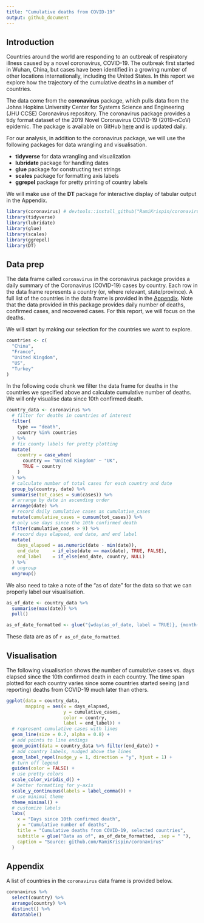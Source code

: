 ```yaml
---
title: "Cumulative deaths from COVID-19"
output: github_document
---
```


## Introduction

Countries around the world are responding to an outbreak of respiratory illness caused by a novel coronavirus, COVID-19.
The outbreak first started in Wuhan, China, but cases have been identified in a growing number of other locations internationally, including the United States.
In this report we explore how the trajectory of the cumulative deaths in a number of countries.

The data come from the **coronavirus** package, which pulls data from the Johns Hopkins University Center for Systems Science and Engineering (JHU CCSE) Coronavirus repository.
The coronavirus package provides a tidy format dataset of the 2019 Novel Coronavirus COVID-19 (2019-nCoV) epidemic.
The package is available on GitHub [here](https://github.com/RamiKrispin/coronavirus) and is updated daily.

For our analysis, in addition to the coronavirus package, we will use the following packages for data wrangling and visualisation.

-   **tidyverse** for data wrangling and visualization
-   **lubridate** package for handling dates
-   **glue** package for constructing text strings
-   **scales** package for formatting axis labels
-   **ggrepel** package for pretty printing of country labels

We will make use of the **DT** package for interactive display of tabular output in the Appendix.

```r
library(coronavirus) # devtools::install_github("RamiKrispin/coronavirus")
library(tidyverse)
library(lubridate)
library(glue)
library(scales)
library(ggrepel)
library(DT)
```

## Data prep

The data frame called `coronavirus` in the coronavirus package provides a daily summary of the Coronavirus (COVID-19) cases by country.
Each row in the data frame represents a country (or, where relevant, state/province).
A full list of the countries in the data frame is provided in the [Appendix].
Note that the data provided in this package provides daily number of deaths, confirmed cases, and recovered cases.
For this report, we will focus on the deaths.

We will start by making our selection for the countries we want to explore.

```r
countries <- c(
  "China",
  "France",
  "United Kingdom",
  "US",
  "Turkey"
)
```

In the following code chunk we filter the data frame for deaths in the countries we specified above and calculate cumulative number of deaths.
We will only visualise data since 10th confirmed death.

```r
country_data <- coronavirus %>%
  # filter for deaths in countries of interest
  filter(
    type == "death",
    country %in% countries
  ) %>%
  # fix county labels for pretty plotting
  mutate(
    country = case_when(
      country == "United Kingdom" ~ "UK",
      TRUE ~ country
    )
  ) %>%
  # calculate number of total cases for each country and date
  group_by(country, date) %>%
  summarise(tot_cases = sum(cases)) %>%
  # arrange by date in ascending order
  arrange(date) %>%
  # record daily cumulative cases as cumulative_cases
  mutate(cumulative_cases = cumsum(tot_cases)) %>%
  # only use days since the 10th confirmed death
  filter(cumulative_cases > 9) %>%
  # record days elapsed, end date, and end label
  mutate(
    days_elapsed = as.numeric(date - min(date)),
    end_date     = if_else(date == max(date), TRUE, FALSE),
    end_label    = if_else(end_date, country, NULL)
  ) %>%
  # ungroup
  ungroup()
```

We also need to take a note of the "as of date" for the data so that we can properly label our visualisation.

```r
as_of_date <- country_data %>% 
  summarise(max(date)) %>% 
  pull()

as_of_date_formatted <- glue("{wday(as_of_date, label = TRUE)}, {month(as_of_date, label = TRUE)} {day(as_of_date)}, {year(as_of_date)}")
```

These data are as of `r as_of_date_formatted`.

## Visualisation

The following visualisation shows the number of cumulative cases vs. days elapsed since the 10th confirmed death in each country.
The time span plotted for each country varies since some countries started seeing (and reporting) deaths from COVID-19 much later than others.

```r
ggplot(data = country_data,
       mapping = aes(x = days_elapsed, 
                     y = cumulative_cases, 
                     color = country, 
                     label = end_label)) +
  # represent cumulative cases with lines
  geom_line(size = 0.7, alpha = 0.8) +
  # add points to line endings
  geom_point(data = country_data %>% filter(end_date)) +
  # add country labels, nudged above the lines
  geom_label_repel(nudge_y = 1, direction = "y", hjust = 1) + 
  # turn off legend
  guides(color = FALSE) +
  # use pretty colors
  scale_color_viridis_d() +
  # better formatting for y-axis
  scale_y_continuous(labels = label_comma()) +
  # use minimal theme
  theme_minimal() +
  # customize labels
  labs(
    x = "Days since 10th confirmed death",
    y = "Cumulative number of deaths",
    title = "Cumulative deaths from COVID-19, selected countries",
    subtitle = glue("Data as of", as_of_date_formatted, .sep = " "),
    caption = "Source: github.com/RamiKrispin/coronavirus"
  )
```

## Appendix

A list of countries in the `coronavirus` data frame is provided below.

```r
coronavirus %>%
  select(country) %>%
  arrange(country) %>%
  distinct() %>%
  datatable()
```
